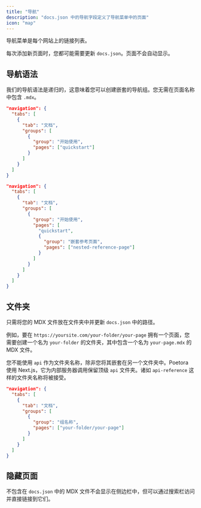 ```yaml
---
title: "导航"
description: "docs.json 中的导航字段定义了导航菜单中的页面"
icon: "map"
---
```


导航菜单是每个网站上的链接列表。

每次添加新页面时，您都可能需要更新 `docs.json`。页面不会自动显示。

## 导航语法

我们的导航语法是递归的，这意味着您可以创建嵌套的导航组。您无需在页面名称中包含 `.mdx`。

<CodeGroup>

```json 常规导航
"navigation": {
  "tabs": [
    {
      "tab": "文档",
      "groups": [
        {
          "group": "开始使用",
          "pages": ["quickstart"]
        }
      ]
    }
  ]
}
```

```json 嵌套导航
"navigation": {
  "tabs": [
    {
      "tab": "文档",
      "groups": [
        {
          "group": "开始使用",
          "pages": [
            "quickstart",
            {
              "group": "嵌套参考页面",
              "pages": ["nested-reference-page"]
            }
          ]
        }
      ]
    }
  ]
}
```

</CodeGroup>

## 文件夹

只需将您的 MDX 文件放在文件夹中并更新 `docs.json` 中的路径。

例如，要在 `https://yoursite.com/your-folder/your-page` 拥有一个页面，您需要创建一个名为 `your-folder` 的文件夹，其中包含一个名为 `your-page.mdx` 的 MDX 文件。

<Warning>

您不能使用 `api` 作为文件夹名称，除非您将其嵌套在另一个文件夹中。Poetora 使用 Next.js，它为内部服务器调用保留顶级 `api` 文件夹。诸如 `api-reference` 这样的文件夹名称将被接受。

</Warning>

```json 带文件夹的导航
"navigation": {
  "tabs": [
    {
      "tab": "文档",
      "groups": [
        {
          "group": "组名称",
          "pages": ["your-folder/your-page"]
        }
      ]
    }
  ]
}
```

## 隐藏页面

不包含在 `docs.json` 中的 MDX 文件不会显示在侧边栏中，但可以通过搜索栏访问并直接链接到它们。
